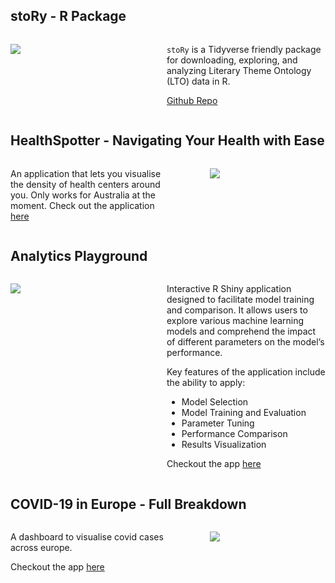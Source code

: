 ## stoRy - R Package

::: columns
::: {.column width="40%"}
![](images/prj_themeontology1.png)
:::

::: {.column width="5%"}
:::

::: {.column width="55%"}
`stoRy` is a Tidyverse friendly package for downloading, exploring, and analyzing Literary Theme Ontology (LTO) data in R.

[Github Repo](https://github.com/theme-ontology/stoRy{target="_blank"})
:::
:::



## HealthSpotter - Navigating Your Health with Ease

::: columns
::: {.column width="55%"}

An application that lets you visualise the density of health centers around you. Only works for Australia at the moment. Check out the application [here](https://datayogi.shinyapps.io/AustraliaHealthCareDemoApp/){target="_blank"}
:::

::: {.column width="5%"}
:::

::: {.column width="40%"}
![](images/prj_healthspotter1.png)
:::
:::

## Analytics Playground

::: columns
::: {.column width="40%"}
![](images/prj_analyticsplayground1.png)
:::

::: {.column width="5%"}
:::

::: {.column width="55%"}
Interactive R Shiny application designed to facilitate model training and comparison. It allows users to explore various machine learning models and comprehend the impact of different parameters on the model's performance.

Key features of the application include the ability to apply:

- Model Selection
- Model Training and Evaluation
- Parameter Tuning
- Performance Comparison
- Results Visualization

Checkout the app [here](https://datayogi.shinyapps.io/PowerBIDemoApp/{target="_blank"})
:::
:::



## COVID-19 in Europe - Full Breakdown

::: columns
::: {.column width="55%"}
A dashboard to visualise covid cases across europe.

Checkout the app [here](https://datayogi.shinyapps.io/Shiny-CovidDashboard/){target="_blank"}
:::

::: {.column width="5%"}
:::

::: {.column width="40%"}
![](images/prj_covid19-3.png)
:::
:::


<!-- ## Medium blog - Moving from interesting to actionable analysis -->

<!-- ::: columns -->
<!-- ::: {.column width="55%"} -->
<!-- No actions were taken from the insights you produced, and there was no impact on the business. Your beautiful analysis went on to sit in a folder unseen by anybody ever again. Let's name this folder "the analysis morgue." It contains more moribund analyses than it ought to because this scenario represents a common problem with data analytics teams, and by experiencing it you are not alone. -->

<!-- But there are ways to avoid it.... [Continue reading](https://medium.com/p/5d62c929a36c){target="_blank"} -->
<!-- ::: -->

<!-- ::: {.column width="5%"} -->
<!-- ::: -->

<!-- ::: {.column width="40%"} -->
<!-- ![](images/clusters.png) -->
<!-- ::: -->
<!-- ::: -->